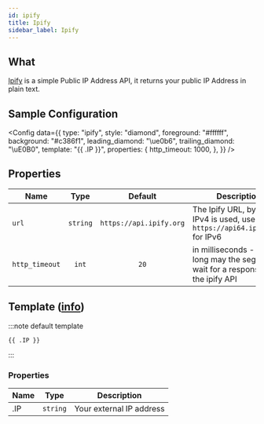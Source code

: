 ```yaml
---
id: ipify
title: Ipify
sidebar_label: Ipify
---
```


## What

[Ipify][ipify] is a simple Public IP Address API, it returns your public IP Address in plain text.

## Sample Configuration


<Config
  data={{
    type: "ipify",
    style: "diamond",
    foreground: "#ffffff",
    background: "#c386f1",
    leading_diamond: "\ue0b6",
    trailing_diamond: "\uE0B0",
    template: "{{ .IP }}",
    properties: {
      http_timeout: 1000,
    },
  }}
/>

## Properties

| Name           |   Type   |         Default         | Description                                                                     |
| -------------- | :------: | :---------------------: | ------------------------------------------------------------------------------- |
| `url`          | `string` | `https://api.ipify.org` | The Ipify URL, by default IPv4 is used, use `https://api64.ipify.org` for IPv6  |
| `http_timeout` |  `int`   |          `20`           | in milliseconds - how long may the segment wait for a response of the ipify API |

## Template ([info][templates])

:::note default template

```template
{{ .IP }}
```

:::

### Properties

| Name | Type     | Description              |
| ---- | -------- | ------------------------ |
| .IP  | `string` | Your external IP address |

[templates]: /docs/configuration/templates
[ipify]: https://www.ipify.org/

